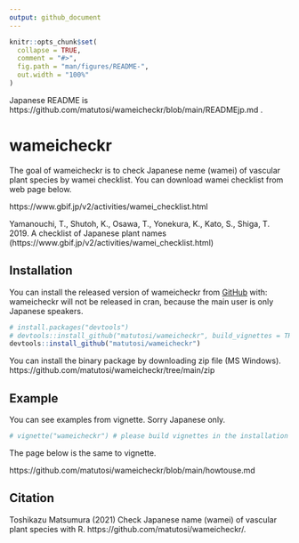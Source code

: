```yaml
---
output: github_document
---
```


```r
knitr::opts_chunk$set(
  collapse = TRUE,
  comment = "#>",
  fig.path = "man/figures/README-",
  out.width = "100%"
)
```

Japanese README is https://github.com/matutosi/wameicheckr/blob/main/READMEjp.md .

# wameicheckr

The goal of wameicheckr is to check Japanese neme (wamei) of 
vascular plant species by wamei checklist. You can download 
wamei checklist from web page below. 

  https://www.gbif.jp/v2/activities/wamei_checklist.html

Yamanouchi, T., Shutoh, K., Osawa, T., Yonekura, K., Kato, S., Shiga, T. 2019. 
    A checklist of Japanese plant names
    (https://www.gbif.jp/v2/activities/wamei_checklist.html)

## Installation


You can install the released version of wameicheckr from [GitHub](https://github.com/) with:
wameicheckr will not be released in cran, because the main user is only Japanese speakers. 

``` r
# install.packages("devtools")
# devtools::install_github("matutosi/wameicheckr", build_vignettes = TRUE) # needs pandoc
devtools::install_github("matutosi/wameicheckr")
```

You can install the binary package by downloading zip file (MS Windows).
https://github.com/matutosi/wameicheckr/tree/main/zip


## Example

You can see examples from vignette. 
Sorry Japanese only. 

``` r
# vignette("wameicheckr") # please build vignettes in the installation
```

The page below is the same to vignette. 

https://github.com/matutosi/wameicheckr/blob/main/howtouse.md

## Citation

Toshikazu Matsumura (2021) Check Japanese name (wamei) of vascular plant species with R. https://github.com/matutosi/wameicheckr/.
